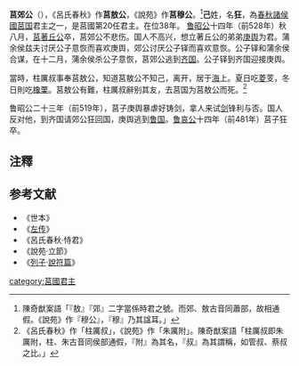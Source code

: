 '''莒郊公'''（{{bd|？||前481年||catIdx=J}}），《呂氏春秋》作'''莒敖公'''，《說苑》作'''莒穆公'''。<ref>陳奇猷案語「『敖』『郊』二字當係時君之號。而郊、敖古音同蕭部，故相通假。《說苑》作『穆公』，『穆』乃其諡耳。」</ref>'''己'''姓，名'''狂'''，為[[春秋|春秋]][[諸侯國|諸侯國]][[莒国|莒国]]君主之一，是莒國第20任君主。在位38年。 [[鲁昭公|鲁昭公]]十四年（前528年）秋八月，[[莒著丘公|莒著丘公]]卒，莒郊公不悲伤。国人不高兴，想立著丘公的弟弟[[莒共公|庚舆]]为君。蒲余侯兹夫讨厌公子意恢而喜欢庚舆，郊公讨厌公子铎而喜欢意恢。公子铎和蒲余侯合谋，在十二月，蒲余侯杀公子意恢，莒郊公逃到[[齐国|齐国]]。公子铎到齐国迎接庚舆。

當時，柱厲叔事奉莒敖公，知道莒敖公不知己，离开，居于[[海|海]]上。夏日吃[[菱|菱]]芰，冬日則吃[[橡|橡]][[栗|栗]]。莒敖公有難，柱厲叔辭别其友，去莒国为莒敖公而死。<ref>《呂氏春秋》作「柱厲叔」，《說苑》作「朱厲附」。陳奇猷案語「柱厲叔即朱厲附，柱、朱古音同侯部通假，『附』為其名，『叔』為其謂稱，如管叔、蔡叔之比。」</ref>

鲁昭公二十三年（前519年），莒子庚舆暴虐好铸剑，拿人来试[[剑|剑]]锋利与否。国人反对他，到齐国请郊公狂回国，庚舆逃到[[鲁国|鲁国]]。[[鲁哀公|鲁哀公]]十四年（前481年）莒子狂卒。

== 注釋 ==
<div class="references-small">
<references />
</div>

==参考文献==
*《世本》
*《[[左传|左传]]》
*《呂氏春秋·恃君》
*《說苑·立節》
*《[[列子|列子]]·[[s:列子/說符篇|說符篇]]》

{{start box}}
{{s-before|[[莒著丘公|莒著丘公]]}}
{{s-title|[[春秋|春秋]][[莒国|莒国]]君主|前528年}}
{{s-after|[[莒共公|莒共公]]}}
{{s-before|[[莒共公|莒共公]]}}
{{s-title|[[春秋|春秋]][[莒国|莒国]]君主|前519年—前481年}}
{{s-after|？}}
{{end box}}

{{莒國君主}}

[[category:莒國君主|category:莒國君主]]